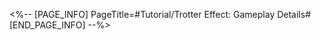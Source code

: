 <%-- [PAGE_INFO]
PageTitle=#Tutorial/Trotter Effect: Gameplay Details#
[END_PAGE_INFO] --%>
{{Tutorial
|sort      = 810501
|title     = Trotter Effect: Gameplay Details
|subtitle  = 
|type      = 
|about     = 
|image1    = Tutorial Trotter Effect Gameplay Details 1.png{{subst:void|<!--$UPLOAD:<<SpriteOutput/TutorialPic/TutorialPage_810501.png>-<Tutorial Trotter Effect Gameplay Details 1.png>-<Tutorial Files>>-->}}
|text1     = Defeat the {{Color|h|nobold=1|Trotters}} in this stage to obtain a large amount of Grit Value.<br />You need to defeat the Trotter before it escapes.
|image2    = Tutorial Trotter Effect Gameplay Details 2.png{{subst:void|<!--$UPLOAD:<<SpriteOutput/TutorialPic/TutorialPage_810502.png>-<Tutorial Trotter Effect Gameplay Details 2.png>-<Tutorial Files>>-->}}
|text2     = Every {{Color|h|nobold=1|Trotter}} defeated will inflict all enemies with the {{Color|h|nobold=1|Vulnerability debuff}}.<br />Make good use of the debuffs applied by defeating Trotters to quickly take down the boss during "Grit Phase 4: Power Awoken".
}}